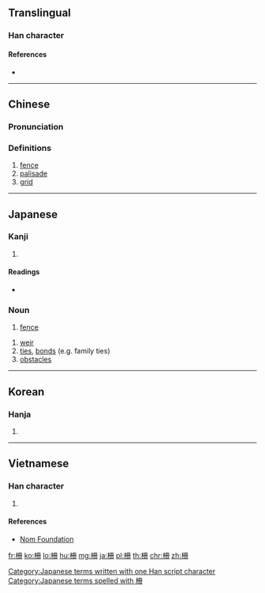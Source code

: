 {{also|栅}}
==Translingual==

===Han character===
{{Han char|rn=75|rad=木|as=05|sn=9|four=47940|canj=DBT|ids=⿰木冊}}

====References====
* {{Han ref|kx=0521.121|dkj=14665|dj=0909.070|hdz=21187.010|uh=67F5|ud=26613|bh=AC5D|bd=44125}}

----

==Chinese==
{{zh-forms|s=栅}}

===Pronunciation===
{{zh-pron
|m=shān,zhà
|c=saan1,saan3,caak3
|mc=y
|oc=
|ma=
|cat=n
}}

===Definitions===
# [[fence]]
# [[palisade]]
# [[grid]]

----

==Japanese==

===Kanji===
{{ja-kanji|grade=|rs=木05}}

# {{defn|lang=ja|sort=木05}}

====Readings====
* {{ja-readings|on=[[さく]] (saku), [[さん]] (san)|kun=[[やらい]] (yarai), [[しがらみ]] (shigarami)}}

===Noun===
{{ja-noun|さく}}

# [[fence]]

{{ja-noun|しがらみ}}

# [[weir]]
# [[tie]]s, [[bond]]s (e.g. family ties)
# [[obstacle]]s

[[Category:Japanese terms written with one Han script character]]
[[Category:Japanese terms spelled with 柵]]

----

==Korean==

===Hanja===
{{ko-hanja|hangeul=책|eumhun=|rv=chaek|mr=ch'aek|y=chayk}}

# {{defn|lang=ko|sort=木05}}

----

==Vietnamese==

===Han character===
{{vi-readings|rs=木05|hanviet=sách}}

# {{defn|lang=vi|sort=木05}}

====References====
* [http://nomfoundation.org/common/nom_details.php?codepoint=67f5 Nom Foundation]

[[fr:柵]]
[[ko:柵]]
[[lo:柵]]
[[hu:柵]]
[[mg:柵]]
[[ja:柵]]
[[pl:柵]]
[[th:柵]]
[[chr:柵]]
[[zh:柵]]